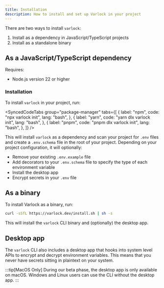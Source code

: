 ```yaml
---
title: Installation
description: How to install and set up Varlock in your project
---
```



There are two ways to install `varlock`:

1. Install as a dependency in JavaScript/TypeScript projects
2. Install as a standalone binary

## As a JavaScript/TypeScript dependency

Requires:

- Node.js version 22 or higher

### Installation

To install `varlock` in your project, run:

<SyncedCodeTabs
  group="package-manager"
  tabs={[
    {
      label: "npm",
      code: "npx varlock init",
      lang: "bash",
    },
    {
      label: "yarn",
      code: "yarn dlx varlock init",
      lang: "bash",
    },
    {
      label: "pnpm",
      code: "pnpm dlx varlock init",
      lang: "bash",
    },
  ]}
/>

This will install `varlock` as a dependency and scan your project for `.env` files and create a `.env.schema` file in the root of your project. Depending on your project configuration, it will optionally:
- Remove your existing `.env.example` file
- Add decorators to your `.env.schema` file to specify the type of each environment variable
- Install the desktop app
- Encrypt secrets in your `.env` file

## As a binary

To install Varlock as a binary, run:

```bash
curl -sSfL https://varlock.dev/install.sh | sh -s
```

This will install the `varlock` CLI binary and (optionally) the desktop app.

## Desktop app

The `varlock` CLI also includes a desktop app that hooks into system level APIs to encrypt and decrypt environment variables. This means that you never have secrets sitting in plaintext on your system.

:::tip[MacOS Only]
During our beta phase, the desktop app is only available on macOS. Windows and Linux users can use the CLI without the desktop app.
:::
